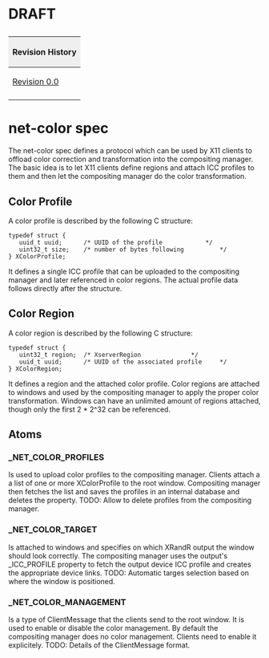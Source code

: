<h1>DRAFT</h1>

{| style="width:100%;text-align:left;vertical-align:text-top"
|+
! style="background:#efefef;text-align:left" colspan="4" | Revision History
|- style="text-align:left;vertical-align:text-top"
| [http://www.oyranos.org/scm?p=xcolor.git;a=blob;f=docs/net-color-spec;h=c3a5776124cf16d9636cf1a65bc130082b531049;hb=1cf1107d8679161e990c3cf67371f0acb630686e Revision 0.0]
| 22 Jul 2008
| Tomas Carnecky
| Initial release after long discussions on OpenICC and xorg email lists.
|-
|}



= net-color spec =

The net-color spec defines a protocol which can be used by X11 clients to
offload color correction and transformation into the compositing manager. The
basic idea is to let X11 clients define regions and attach ICC profiles to them
and then let the compositing manager do the color transformation.


== Color Profile ==

A color profile is described by the following C structure:

 typedef struct {
    uuid_t uuid;      /* UUID of the profile			*/
    uint32_t size;    /* number of bytes following			*/
 } XColorProfile;

It defines a single ICC profile that can be uploaded to the compositing manager
and later referenced in color regions. The actual profile data follows directly
after the structure.


== Color Region ==

A color region is described by the following C structure:

 typedef struct {
    uint32_t region;  /* XserverRegion				*/
    uuid_t uuid;      /* UUID of the associated profile		*/
 } XColorRegion;

It defines a region and the attached color profile. Color regions are attached
to windows and used by the compositing manager to apply the proper color
transformation. Windows can have an unlimited amount of regions attached, though
only the first 2 * 2^32 can be referenced.


== Atoms ==

===_NET_COLOR_PROFILES===

Is used to upload color profiles to the compositing manager. Clients attach a
a list of one or more XColorProfile to the root window. Compositing manager then
fetches the list and saves the profiles in an internal database and deletes the
property.
TODO: Allow to delete profiles from the compositing manager.

===_NET_COLOR_TARGET===

Is attached to windows and specifies on which XRandR output the window should
look correctly. The compositing manager uses the output's _ICC_PROFILE property
to fetch the output device ICC profile and creates the appropriate device links.
TODO: Automatic targes selection based on where the window is positioned.

===_NET_COLOR_MANAGEMENT===

Is a type of ClientMessage that the clients send to the root window. It is used
to enable or disable the color management. By default the compositing manager
does no color management. Clients need to enable it explicitely.
TODO: Details of the ClientMessage format.